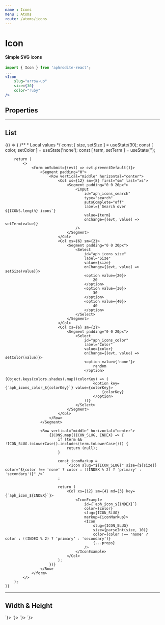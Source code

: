 ```yaml
---
name : Icons
menu : Atoms
route: /atoms/icons
---
```



# Icon
#### Simple SVG icons

```jsx
import { Icon } from 'aphrodite-react';
...
<Icon
    slug="arrow-up"
    size={30}
    color="ruby"
/>
```

## Properties
<Props of={Icon} />

---

## List
<Playground>
    {() => {
        /**
         * Local values
         */
        const [ size, setSize ]   = useState(30);
        const [ color, setColor ] = useState('none');
        const [ term, setTerm ]   = useState('');

        return (
            <>
                <form onSubmit={(evt) => evt.preventDefault()}>
                    <Segment padding="0">
                        <Row vertical="middle" horizontal="center">
                            <Col xs={12} sm={8} first="sm" last="xs">
                                <Segment padding="0 0 20px">
                                    <Input
                                        id="aph_icons_search"
                                        type="search"
                                        autoComplete="off"
                                        label={`Search over ${ICONS.length} icons`}
                                        value={term}
                                        onChange={(evt, value) => setTerm(value)}
                                    />
                                </Segment>
                            </Col>
                            <Col xs={6} sm={2}>
                                <Segment padding="0 0 20px">
                                    <Select
                                        id="aph_icons_size"
                                        label="Size"
                                        value={size}
                                        onChange={(evt, value) => setSize(value)}>
                                        <option value={20}>
                                            20
                                        </option>
                                        <option value={30}>
                                            30
                                        </option>
                                        <option value={40}>
                                            40
                                        </option>
                                    </Select>
                                </Segment>
                            </Col>
                            <Col xs={6} sm={2}>
                                <Segment padding="0 0 20px">
                                    <Select
                                        id="aph_icons_color"
                                        label="Color"
                                        value={color}
                                        onChange={(evt, value) => setColor(value)}>
                                        <option value={'none'}>
                                            random
                                        </option>
                                        {Object.keys(colors.shades).map((colorKey) => (
                                            <option key={`aph_icons_color_${colorKey}`} value={colorKey}>
                                                {colorKey}
                                            </option>
                                        ))}
                                    </Select>
                                </Segment>
                            </Col>
                        </Row>
                    </Segment>

                    <Row vertical="middle" horizontal="center">
                        {ICONS.map((ICON_SLUG, INDEX) => {
                            if (term && !ICON_SLUG.toLowerCase().includes(term.toLowerCase())) {
                                return (null);
                            }

                            const iconMarkup =
                                `<Icon slug="${ICON_SLUG}" size={${size}} color="${color !== 'none' ? color : ((INDEX % 2) ? 'primary' : 'secondary')}" />`
                            ;

                            return (
                                <Col xs={12} sm={4} md={3} key={`aph_icon_${INDEX}`}>
                                    <IconExample
                                        id={`aph_icon_${INDEX}`}
                                        color={color}
                                        slug={ICON_SLUG}
                                        markup={iconMarkup}>
                                        <Icon
                                            slug={ICON_SLUG}
                                            size={parseInt(size, 10)}
                                            color={color !== 'none' ? color : ((INDEX % 2) ? 'primary' : 'secondary')}
                                            {...props}
                                        />
                                    </IconExample>
                                </Col>
                            );
                        })}
                    </Row>
                </form>
            </>
        );
    }}
</Playground>

---

## Width & Height
<Playground>
    <Segment padding="20px 0 0">
        <Row vertical="middle" horizontal="center">
            <Col xs={12} sm={6} md={3}>
                <IconExample
                    markup={`<Icon slug="loading" width={20} height={5} color="primary" />`}>
                    <Icon
                        slug="loading"
                        width={20}
                        height={5}
                        color="primary"
                    />
                </IconExample>
            </Col>
            <Col xs={12} sm={6} md={3}>
                <IconExample
                    markup={`<Icon slug="loading" width={40} height={10} />`}>
                    <Icon
                        slug="loading"
                        width={40}
                        height={10}
                    />
                </IconExample>
            </Col>
            <Col xs={12} sm={6} md={3}>
                <IconExample
                    markup={`<Icon slug="loading" width={80} height={20} color="primary" />`}>
                    <Icon
                        slug="loading"
                        width={80}
                        height={20}
                        color="primary"
                    />
                </IconExample>
            </Col>
            <Col xs={12} sm={6} md={3}>
                <IconExample
                    markup={`<Icon slug="loading" width={120} height={30} />`}>
                    <Icon
                        slug="loading"
                        width={120}
                        height={30}
                    />
                </IconExample>
            </Col>
        </Row>
    </Segment>
</Playground>
